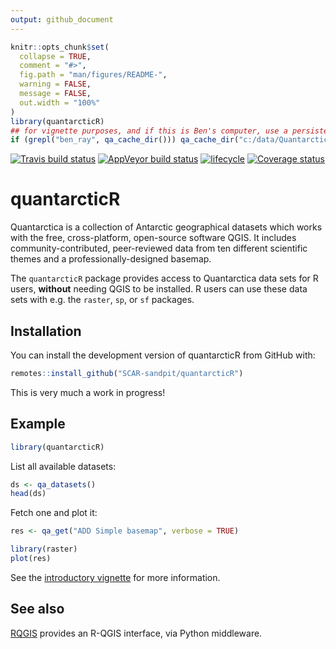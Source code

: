 ```yaml
---
output: github_document
---
```


<!-- README.md is generated from README.Rmd. Please edit that file -->

```r
knitr::opts_chunk$set(
  collapse = TRUE,
  comment = "#>",
  fig.path = "man/figures/README-",
  warning = FALSE,
  message = FALSE,
  out.width = "100%"
)
library(quantarcticR)
## for vignette purposes, and if this is Ben's computer, use a persistent cache_dir
if (grepl("ben_ray", qa_cache_dir())) qa_cache_dir("c:/data/Quantarctica3")
```

[![Travis build status](https://travis-ci.org/SCAR-sandpit/quantarcticR.svg?branch=master)](https://travis-ci.org/SCAR-sandpit/quantarcticR)
[![AppVeyor build status](https://ci.appveyor.com/api/projects/status/github/SCAR-sandpit/quantarcticR?branch=master&svg=true)](https://ci.appveyor.com/project/SCAR-sandpit/quantarcticR)
[![lifecycle](https://img.shields.io/badge/lifecycle-experimental-orange.svg)](https://www.tidyverse.org/lifecycle/#experimental)
[![Coverage status](https://codecov.io/gh/SCAR-sandpit/quantarcticR/branch/master/graph/badge.svg)](https://codecov.io/github/SCAR-sandpit/quantarcticR?branch=master)

# quantarcticR

Quantarctica is a collection of Antarctic geographical datasets which works with the free, cross-platform, open-source software QGIS. It includes community-contributed, peer-reviewed data from ten different scientific themes and a professionally-designed basemap.

The `quantarcticR` package provides access to Quantarctica data sets for R users, **without** needing QGIS to be installed. R users can use these data sets with e.g. the `raster`, `sp`, or `sf` packages.

## Installation

You can install the development version of quantarcticR from GitHub with:

```r
remotes::install_github("SCAR-sandpit/quantarcticR")
```

This is very much a work in progress!

## Example
```r
library(quantarcticR)
```


List all available datasets:

```r
ds <- qa_datasets()
head(ds)
```

Fetch one and plot it:

```r
res <- qa_get("ADD Simple basemap", verbose = TRUE)

library(raster)
plot(res)
```

See the [introductory vignette](https://scar-sandpit.github.io/quantarcticR/articles/intro.html) for more information.

## See also

[RQGIS](https://cran.r-project.org/package=RQGIS) provides an R-QGIS interface, via Python middleware.
